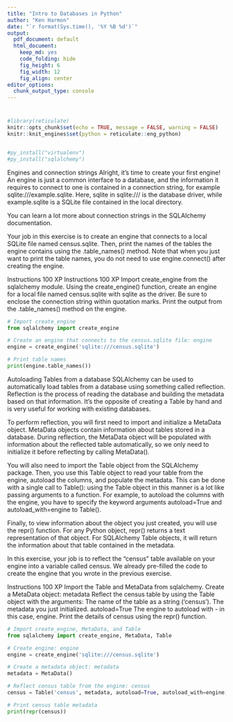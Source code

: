 ```yaml
---
title: "Intro to Databases in Python"
author: "Ken Harmon"
date: "`r format(Sys.time(), '%Y %B %d')`"
output:
  pdf_document: default
  html_document:
    keep_md: yes
    code_folding: hide
    fig_height: 6
    fig_width: 12
    fig_align: center
editor_options:
  chunk_output_type: console
---
```


# {.tabset .tabset-fade}

```r
#library(reticulate)
knitr::opts_chunk$set(echo = TRUE, message = FALSE, warning = FALSE)
knitr::knit_engines$set(python = reticulate::eng_python)


#py_install("virtualenv")
#py_install("sqlalchemy")
```
Engines and connection strings
Alright, it's time to create your first engine! An engine is just a common interface to a database, and the information it requires to connect to one is contained in a connection string, for example sqlite:///example.sqlite. Here, sqlite in sqlite:/// is the database driver, while example.sqlite is a SQLite file contained in the local directory.

You can learn a lot more about connection strings in the SQLAlchemy documentation.

Your job in this exercise is to create an engine that connects to a local SQLite file named census.sqlite. Then, print the names of the tables the engine contains using the .table_names() method. Note that when you just want to print the table names, you do not need to use engine.connect() after creating the engine.

Instructions
100 XP
Instructions
100 XP
Import create_engine from the sqlalchemy module.
Using the create_engine() function, create an engine for a local file named census.sqlite with sqlite as the driver. Be sure to enclose the connection string within quotation marks.
Print the output from the .table_names() method on the engine.
```python
# Import create_engine
from sqlalchemy import create_engine

# Create an engine that connects to the census.sqlite file: engine
engine = create_engine('sqlite:///census.sqlite')

# Print table names
print(engine.table_names())
```

Autoloading Tables from a database
SQLAlchemy can be used to automatically load tables from a database using something called reflection. Reflection is the process of reading the database and building the metadata based on that information. It's the opposite of creating a Table by hand and is very useful for working with existing databases.

To perform reflection, you will first need to import and initialize a MetaData object. MetaData objects contain information about tables stored in a database. During reflection, the MetaData object will be populated with information about the reflected table automatically, so we only need to initialize it before reflecting by calling MetaData().

You will also need to import the Table object from the SQLAlchemy package. Then, you use this Table object to read your table from the engine, autoload the columns, and populate the metadata. This can be done with a single call to Table(): using the Table object in this manner is a lot like passing arguments to a function. For example, to autoload the columns with the engine, you have to specify the keyword arguments autoload=True and autoload_with=engine to Table().

Finally, to view information about the object you just created, you will use the repr() function. For any Python object, repr() returns a text representation of that object. For SQLAlchemy Table objects, it will return the information about that table contained in the metadata.

In this exercise, your job is to reflect the "census" table available on your engine into a variable called census. We already pre-filled the code to create the engine that you wrote in the previous exercise.

Instructions
100 XP
Import the Table and MetaData from sqlalchemy.
Create a MetaData object: metadata
Reflect the census table by using the Table object with the arguments:
The name of the table as a string ('census').
The metadata you just initialized.
autoload=True
The engine to autoload with - in this case, engine.
Print the details of census using the repr() function.

```python
# Import create_engine, MetaData, and Table
from sqlalchemy import create_engine, MetaData, Table

# Create engine: engine
engine = create_engine('sqlite:///census.sqlite')

# Create a metadata object: metadata
metadata = MetaData()

# Reflect census table from the engine: census
census = Table('census', metadata, autoload=True, autoload_with=engine)

# Print census table metadata
print(repr(census))

```



